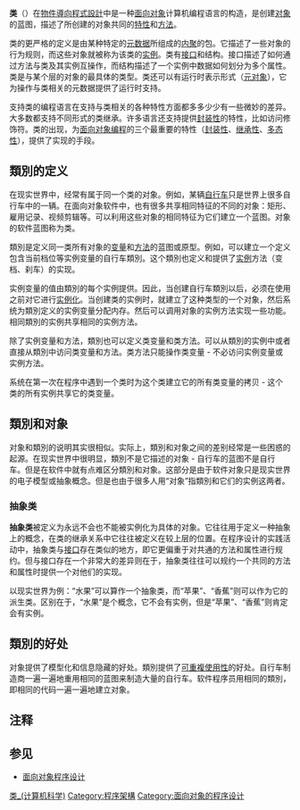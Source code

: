 {{unreferenced|time=2014-02-18T11:46:28+00:00}}
{{NoteTA
|G1 = IT
|1 = zh-cn:类型; zh-tw:類別;
|2 = zh-cn:类; zh-tw:類別;
}}

'''类'''（{{lang-en|class}}）在[[物件導向程式設計|物件導向程式設計]]中是一种[[面向对象程序设计|面向对象]]计算机编程语言的构造，是创建[[对象_(计算机)|对象]]的蓝图，描述了所创建的对象共同的[[特性_(计算机科学)|特性]]和[[方法_(计算机科学)|方法]]。

类的更严格的定义是由某种特定的[[元数据|元数据]]所组成的[[內聚性_(計算機科學)|内聚]]的包。它描述了一些对象的行为规则，而这些对象就被称为该类的[[实例|实例]]。类有[[介面_(程式設計)|接口]]和结构。接口描述了如何通过方法与类及其实例互操作，而结构描述了一个实例中数据如何划分为多个属性。类是与某个层{{NoteTag|这里的层指类型层次中连接时模块依赖性相同的类的集合，即某环境下可重用性相同的组件的集合。}}的对象的最具体的类型。类还可以有运行时表示形式（[[元对象|元对象]]），它为操作与类相关的元数据提供了运行时支持。

支持类的编程语言在支持与类相关的各种特性方面都多多少少有一些微妙的差异。大多数都支持不同形式的类继承。许多语言还支持提供[[封装性|封装性]]的特性，比如访问修饰符。类的出现，为[[面向对象编程|面向对象编程]]的三个最重要的特性（[[封装性|封装性]]、[[继承性|继承性]]、[[多态_(计算机科学)|多态性]]），提供了实现的手段。

== 類別的定义 ==
在现实世界中，经常有属于同一个类的对象。例如，某辆[[自行车|自行车]]只是世界上很多自行车中的一辆。在面向对象软件中，也有很多共享相同特征的不同的对象：矩形、雇用记录、视频剪辑等。可以利用这些对象的相同特征为它们建立一个蓝图。对象的软件蓝图称为类。

類別是定义同一类所有对象的[[变量|变量]]和[[方法_(電腦科學)|方法]]的蓝图或原型。例如，可以建立一个定义包含当前档位等实例变量的自行车類別。这个類別也定义和提供了[[实例|实例]]方法（变档、刹车）的实现。

实例变量的值由類別的每个实例提供。因此，当创建自行车類別以后，必须在使用之前对它进行[[实例化|实例化]]。当创建类的实例时，就建立了这种类型的一个对象，然后系统为類別定义的实例变量分配内存。然后可以调用对象的实例方法实现一些功能。相同類別的实例共享相同的实例方法。

除了实例变量和方法，類別也可以定义类变量和类方法。可以从類別的实例中或者直接从類別中访问类变量和方法。类方法只能操作类变量 - 不必访问实例变量或实例方法。

系统在第一次在程序中遇到一个类时为这个类建立它的所有类变量的拷贝 - 这个类的所有实例共享它的类变量。

== 類別和对象 ==
对象和類別的说明其实很相似。实际上，類別和对象之间的差别经常是一些困惑的起源。在现实世界中很明显，類別不是它描述的对象 - 自行车的蓝图不是自行车。但是在软件中就有点难区分類別和对象。这部分是由于软件对象只是现实世界的电子模型或抽象概念。但是也由于很多人用“对象”指類別和它们的实例这两者。

=== 抽象类 ===
'''抽象类'''被定义为永远不会也不能被实例化为具体的对象。它往往用于定义一种抽象上的概念，在类的继承关系中它往往被定义在较上层的位置。在程序设计的实践活动中，抽象类与[[介面_(程式設計)|接口]]存在类似的地方，即它更偏重于对共通的方法和属性进行规约。但与接口存在一个非常大的差异则在于，抽象类往往可以规约一个共同的方法和属性时提供一个对他们的实现。

以现实世界为例：“水果”可以算作一个抽象类，而“苹果”、“香蕉”则可以作为它的派生类。区别在于，“水果”是个概念，它不会有实例，但是“苹果”、“香蕉”则肯定会有实例。

== 類別的好处 ==
对象提供了模型化和信息隐藏的好处。類別提供了[[可重複使用性|可重複使用性]]的好处。自行车制造商一遍一遍地重用相同的蓝图来制造大量的自行车。软件程序员用相同的類別，即相同的代码一遍一遍地建立对象。

== 注释 ==
{{NoteFoot}}

== 参见 ==
{{Portal box|计算机程序设计}}
* [[面向对象程序设计|面向对象程序设计]]

[[Category:类_(计算机科学)|]]
[[Category:程序架構|Category:程序架構]]
[[Category:面向对象的程序设计|Category:面向对象的程序设计]]